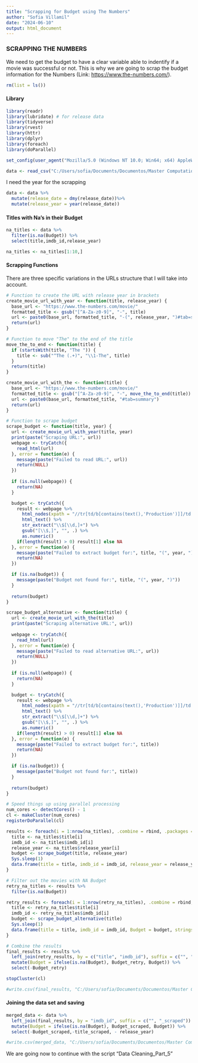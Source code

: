 ```yaml
---
title: "Scrapping for Budget using The Numbers"
author: "Sofia Villamil"
date: "2024-06-10"
output: html_document
---
```


### SCRAPPING THE NUMBERS

We need to get the budget to have a clear variable able to indentify if a movie was successful or not. This is why we are going to scrap the budget information for the Numbers (Link: <https://www.the-numbers.com/>).

```r
rm(list = ls())
```

#### Library

```r
library(readr)
library(lubridate) # for release data
library(tidyverse)
library(rvest)
library(httr)
library(dplyr)
library(foreach)
library(doParallel)
```

```r
set_config(user_agent("Mozilla/5.0 (Windows NT 10.0; Win64; x64) AppleWebKit/537.36 (KHTML, like Gecko) Chrome/121.0.0.0 Safari/537.36; Sofia Villamil / sofia.v1999@gmail.com")) # set your user agent here
```

```r
data <- read_csv("C:/Users/sofia/Documents/Documentos/Master Computational Social Sciences/TFM/Master Thesis/Scrapping and Data Part 2/data_final_3.csv", show_col_types = FALSE)

```

I need the year for the scrapping

```r
data <- data %>%
  mutate(release_date = dmy(release_date))%>%
  mutate(release_year = year(release_date))
```

#### Titles with Na's in their Budget

```r
na_titles <- data %>% 
  filter(is.na(Budget)) %>% 
  select(title,imdb_id,release_year)
```

```r
na_titles <- na_titles[1:10,]
```

#### Scrapping Functions

There are three specific variations in the URLs structure that I will take into account.

```r
# Function to create the URL with release year in brackets
create_movie_url_with_year <- function(title, release_year) {
  base_url <- "https://www.the-numbers.com/movie/"
  formatted_title <- gsub("[^A-Za-z0-9]", "-", title)
  url <- paste0(base_url, formatted_title, "-(", release_year, ")#tab=summary")
  return(url)
}

# Function to move "The" to the end of the title
move_the_to_end <- function(title) {
  if (startsWith(title, "The ")) {
    title <- sub("^The (.+)", "\\1-The", title)
  }
  return(title)
}

create_movie_url_with_the <- function(title) {
  base_url <- "https://www.the-numbers.com/movie/"
  formatted_title <- gsub("[^A-Za-z0-9]", "-", move_the_to_end(title))
  url <- paste0(base_url, formatted_title, "#tab=summary")
  return(url)
}

# Function to scrape budget
scrape_budget <- function(title, year) {
  url <- create_movie_url_with_year(title, year)
  print(paste("Scraping URL:", url)) 
  webpage <- tryCatch({
    read_html(url)
  }, error = function(e) {
    message(paste("Failed to read URL:", url))
    return(NULL)
  })
  
  if (is.null(webpage)) {
    return(NA)
  }

  budget <- tryCatch({
    result <- webpage %>%
      html_nodes(xpath = "//tr[td/b[contains(text(),'Production')]]/td[2]") %>%
      html_text() %>%
      str_extract("\\$[\\d,]+") %>%
      gsub("[\\$,]", "", .) %>%
      as.numeric()
    if(length(result) > 0) result[1] else NA
  }, error = function(e) {
    message(paste("Failed to extract budget for:", title, "(", year, ")"))
    return(NA)
  })

  if (is.na(budget)) {
    message(paste("Budget not found for:", title, "(", year, ")"))
  }
  
  return(budget)
}

scrape_budget_alternative <- function(title) {
  url <- create_movie_url_with_the(title)
  print(paste("Scraping alternative URL:", url)) 
  
  webpage <- tryCatch({
    read_html(url)
  }, error = function(e) {
    message(paste("Failed to read alternative URL:", url))
    return(NULL)
  })
  
  if (is.null(webpage)) {
    return(NA)
  }

  budget <- tryCatch({
    result <- webpage %>%
      html_nodes(xpath = "//tr[td/b[contains(text(),'Production')]]/td[2]") %>%
      html_text() %>%
      str_extract("\\$[\\d,]+") %>%
      gsub("[\\$,]", "", .) %>%
      as.numeric()
    if(length(result) > 0) result[1] else NA
  }, error = function(e) {
    message(paste("Failed to extract budget for:", title))
    return(NA)
  })

  if (is.na(budget)) {
    message(paste("Budget not found for:", title))
  }
  
  return(budget)
}

# Speed things up using parallel processing
num_cores <- detectCores() - 1
cl <- makeCluster(num_cores)
registerDoParallel(cl)

results <- foreach(i = 1:nrow(na_titles), .combine = rbind, .packages = c('rvest', 'stringr')) %dopar% {
  title <- na_titles$title[i]
  imdb_id <- na_titles$imdb_id[i]
  release_year <- na_titles$release_year[i]
  budget <- scrape_budget(title, release_year)
  Sys.sleep(1)  
  data.frame(title = title, imdb_id = imdb_id, release_year = release_year, Budget = budget, stringsAsFactors = FALSE)
}

# Filter out the movies with NA Budget
retry_na_titles <- results %>%
  filter(is.na(Budget))

retry_results <- foreach(i = 1:nrow(retry_na_titles), .combine = rbind, .packages = c('rvest', 'stringr')) %dopar% {
  title <- retry_na_titles$title[i]
  imdb_id <- retry_na_titles$imdb_id[i]
  budget <- scrape_budget_alternative(title)
  Sys.sleep(1)
  data.frame(title = title, imdb_id = imdb_id, Budget = budget, stringsAsFactors = FALSE)
}

# Combine the results
final_results <- results %>%
  left_join(retry_results, by = c("title", "imdb_id"), suffix = c("", "_retry")) %>%
  mutate(Budget = ifelse(is.na(Budget), Budget_retry, Budget)) %>%
  select(-Budget_retry)

stopCluster(cl)
```

```r
#write.csv(final_results, "C:/Users/sofia/Documents/Documentos/Master Computational Social Sciences/TFM/Master Thesis/Scrapping and Data Part 2/scrapping_url_1.csv",row.names = FALSE)

```

#### Joining the data set and saving

```r
merged_data <- data %>%
  left_join(final_results, by = "imdb_id", suffix = c("", "_scraped")) %>%
  mutate(Budget = ifelse(is.na(Budget), Budget_scraped, Budget)) %>%
  select(-Budget_scraped,-title_scraped, - release_year)
```

```r
#write.csv(merged_data, "C:/Users/sofia/Documents/Documentos/Master Computational Social Sciences/TFM/Master Thesis/Scrapping and Data Part 2/data_final_3.csv",row.names = FALSE)

```

We are going now to continue with the script "Data Cleaning_Part_5"
